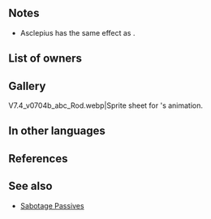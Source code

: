 {{Weapon Infobox
|tagid=SID_アスクレピオス
|intID=3564
|image=wep_rd056
|exclusive=1
|weaponType=Colorless Staff
|cost=400
|might=14
|range=2
|effect=Grants Res+3. Calculates damage from staff like other weapons. At start of turn, if any foe's Res < unit's Res and that foe is adjacent to another foe, inflicts Atk/Res-6 and status preventing counterattacks on that foe through its next action. At start of combat, if unit's HP ≥ 25%, grants Atk/Res+6 to unit and deals damage = total penalties on foe during combat. (If the "calculates damage from staff like other weapons" effect is neutralized, damage from staff is calculated after combat damage is added.)
|statModifiers=0,14,0,0,3
|required=Assault
|properties=random_owner
}}
==Notes==
* Asclepius has the same effect as {{St|Wrathful Staff}}.
{{Wrathful Staff}}
{{Penalties}}
{{Counterattacks disrupted}}
{{Temporary buffs}}
{{DamageBoost}}
{{EffectfromPenalties|damage boost}}
==List of owners==
{{Skill Hero List}}
==Gallery==
<gallery>
V7.4_v0704b_abc_Rod.webp|Sprite sheet for {{PAGENAME}}'s animation.
</gallery>
==In other languages==
{{OtherLanguages
|japanese=アスクレピオス
|german=Äskulap
|spanishEU=Asclepius
|spanishLA=Asclepius
|french=Asclépius
|italian=Esculapio
|chineseTW=阿斯克勒庇俄斯
|portuguese=Asclepius
}}
==References==
<references/>

==See also==
{{See also skills|cond=(Description LIKE '%foe_s Res%unit_s Res%foe is adjacent to another foe%' OR Description LIKE '%deals damage = total%penalties%') AND Exclusive='1' OR Description LIKE '%inflicts%status%preventing counterattacks%next actions%' AND Description NOT LIKE '%(preventing%'}}
* [[Skill families/B Passives#Sabotage|Sabotage Passives]]
{{Weapons Navbox}}